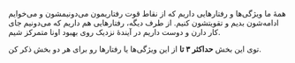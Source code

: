 همهٔ ما ویژگی‌ها و رفتارهایی داریم که از نقاط قوت رفتاریمون می‌دونیمشون و می‌خوایم ادامه‌شون بدیم و تقویتشون کنیم. از طرف دیگه، رفتارهایی هم داریم که می‌دونیم جای کار دارن و دوست داریم در آیندهٔ نزدیک روی بهبود اونا متمرکز شیم.

توی این بخش **حداکثر ۳ تا** از این ویژگی‌ها یا رفتارها رو برای هر دو بخش ذکر کن.
